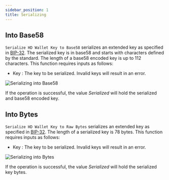 ```yaml
---
sidebar_position: 1
title: Serializing
---
```


## Into Base58

`Serialize HD Wallet Key to Base58` serializes an extended key as specified in [BIP-32](https://github.com/bitcoin/bips/blob/master/bip-0032.mediawiki#serialization-format).
The serialized key is in base58 and starts with characters defined by the standard. The length of a base58 encoded key is up to 112 characters.
This function requires inputs as follows:

* Key <Step text="1"/> : The key to be serialized. Invalid keys will result in an error.

![Serializing into Base58](_static/img/serialize_hd_wallet_key_to_base58.png)

If the operation is successful, the value *Serialized* <Step text="2"/> will hold the serialized and base58 encoded key.

## Into Bytes

`Serialize HD Wallet Key to Raw Bytes` serializes an extended key as specified in [BIP-32](https://github.com/bitcoin/bips/blob/master/bip-0032.mediawiki#serialization-format).
The length of a serialized key is 78 bytes.
This function requires inputs as follows:

* Key <Step text="1"/> : The key to be serialized. Invalid keys will result in an error.

![Serializing into Bytes](_static/img/serialize_hd_wallet_key_to_raw_bytes.png)

If the operation is successful, the value *Serialized* <Step text="2"/> will hold the serialized key bytes.